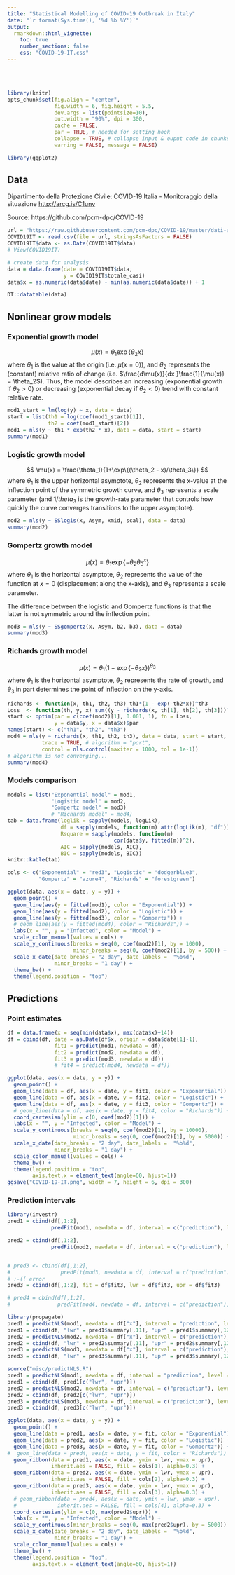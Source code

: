 ```yaml
---
title: "Statistical Modelling of COVID-19 Outbreak in Italy"
date: "`r format(Sys.time(), '%d %b %Y')`"
output: 
  rmarkdown::html_vignette:
    toc: true
    number_sections: false
    css: "COVID-19-IT.css"
---
```


<br><br>

```r
library(knitr)
opts_chunk$set(fig.align = "center",
               fig.width = 6, fig.height = 5.5,
               dev.args = list(pointsize=10),
               out.width = "90%", dpi = 300,
               cache = FALSE,
               par = TRUE, # needed for setting hook 
               collapse = TRUE, # collapse input & ouput code in chunks
               warning = FALSE, message = FALSE)

library(ggplot2)
```

## Data 

Dipartimento della Protezione Civile: COVID-19 Italia - Monitoraggio della situazione <http://arcg.is/C1unv>

Source: https://github.com/pcm-dpc/COVID-19 


```R
url = "https://raw.githubusercontent.com/pcm-dpc/COVID-19/master/dati-andamento-nazionale/dpc-covid19-ita-andamento-nazionale.csv"
COVID19IT <- read.csv(file = url, stringsAsFactors = FALSE)
COVID19IT$data <- as.Date(COVID19IT$data)
# View(COVID19IT)

# create data for analysis
data = data.frame(date = COVID19IT$data,
                  y = COVID19IT$totale_casi)
data$x = as.numeric(data$date) - min(as.numeric(data$date)) + 1

DT::datatable(data)
```

## Nonlinear grow models

### Exponential growth model

$$
\mu(x) = \theta_1 \exp\{\theta_2 x\}
$$
where $\theta_1$ is the value at the origin (i.e. $\mu(x=0)$), and $\theta_2$  represents the (constant) relative ratio of change (i.e. $\frac{d\mu(x)}{dx }\frac{1}{\mu(x)} = \theta_2$). Thus, the model describes an increasing (exponential growth if $\theta_2 > 0$) or decreasing (exponential decay if $\theta_2 < 0$) trend with constant relative rate.

```R
mod1_start = lm(log(y) ~ x, data = data)
start = list(th1 = log(coef(mod1_start)[1]), 
             th2 = coef(mod1_start)[2])
mod1 = nls(y ~ th1 * exp(th2 * x), data = data, start = start)
summary(mod1)
```

### Logistic growth model

$$
\mu(x) = \frac{\theta_1}{1+\exp\{(\theta_2 - x)/\theta_3\}}
$$
where $\theta_1$ is the upper horizontal asymptote, $\theta_2$ represents the x-value at the inflection point of the symmetric growth curve, and $\theta_3$ represents a scale parameter (and $1/theta_3$ is the growth-rate parameter that controls how quickly the curve converges transitions to the upper asymptote).

```R
mod2 = nls(y ~ SSlogis(x, Asym, xmid, scal), data = data)
summary(mod2)
```

### Gompertz growth model

$$
\mu(x) = \theta_1 \exp\{-\theta_2 \theta_3^x\}
$$
where $\theta_1$ is the horizontal asymptote, $\theta_2$ represents the value of the function at $x = 0$ (displacement along the x-axis), and $\theta_3$ represents a scale parameter.

The difference between the logistic and Gompertz functions is that the latter is not symmetric around the inflection point. 

```R
mod3 = nls(y ~ SSgompertz(x, Asym, b2, b3), data = data)
summary(mod3)
```

### Richards growth model

$$
\mu(x) = \theta_1 (1 - \exp\{-\theta_2 x\})^{\theta_3}
$$
where $\theta_1$ is the horizontal asymptote, $\theta_2$ represents the rate of growth, and $\theta_3$  in part determines the point of inflection on the y-axis.

```R
richards <- function(x, th1, th2, th3) th1*(1 - exp(-th2*x))^th3
Loss  <- function(th, y, x) sum((y - richards(x, th[1], th[2], th[3]))^2) 
start <- optim(par = c(coef(mod2)[1], 0.001, 1), fn = Loss, 
               y = data$y, x = data$x)$par
names(start) <- c("th1", "th2", "th3")
mod4 = nls(y ~ richards(x, th1, th2, th3), data = data, start = start,
           trace = TRUE, # algorithm = "port", 
           control = nls.control(maxiter = 1000, tol = 1e-1))
# algorithm is not converging... 
summary(mod4)
```

### Models comparison

```R
models = list("Exponential model" = mod1, 
              "Logistic model" = mod2, 
              "Gompertz model" = mod3)
              # "Richards model" = mod4)
tab = data.frame(loglik = sapply(models, logLik),
                 df = sapply(models, function(m) attr(logLik(m), "df")),
                 Rsquare = sapply(models, function(m) 
                                  cor(data$y, fitted(m))^2),
                 AIC = sapply(models, AIC),
                 BIC = sapply(models, BIC))
knitr::kable(tab)
```

```R
cols <- c("Exponential" = "red3", "Logistic" = "dodgerblue3",
          "Gompertz" = "azure4", "Richards" = "forestgreen")

ggplot(data, aes(x = date, y = y)) + 
  geom_point() +
  geom_line(aes(y = fitted(mod1), color = "Exponential")) +
  geom_line(aes(y = fitted(mod2), color = "Logistic")) +
  geom_line(aes(y = fitted(mod3), color = "Gompertz")) +
  # geom_line(aes(y = fitted(mod4), color = "Richards")) +
  labs(x = "", y = "Infected", color = "Model") +
  scale_color_manual(values = cols) +
  scale_y_continuous(breaks = seq(0, coef(mod2)[1], by = 1000),
                     minor_breaks = seq(0, coef(mod2)[1], by = 500)) +
  scale_x_date(date_breaks = "2 day", date_labels =  "%b%d",
               minor_breaks = "1 day") +
  theme_bw() +
  theme(legend.position = "top")
```

## Predictions

### Point estimates

```R
df = data.frame(x = seq(min(data$x), max(data$x)+14))
df = cbind(df, date = as.Date(df$x, origin = data$date[1]-1),
               fit1 = predict(mod1, newdata = df),
               fit2 = predict(mod2, newdata = df),
               fit3 = predict(mod3, newdata = df))
               # fit4 = predict(mod4, newdata = df))
```

```R
ggplot(data, aes(x = date, y = y)) + 
  geom_point() +
  geom_line(data = df, aes(x = date, y = fit1, color = "Exponential")) +
  geom_line(data = df, aes(x = date, y = fit2, color = "Logistic")) +
  geom_line(data = df, aes(x = date, y = fit3, color = "Gompertz")) +
  # geom_line(data = df, aes(x = date, y = fit4, color = "Richards")) +
  coord_cartesian(ylim = c(0, coef(mod2)[1])) +
  labs(x = "", y = "Infected", color = "Model") +
  scale_y_continuous(breaks = seq(0, coef(mod2)[1], by = 10000),
                     minor_breaks = seq(0, coef(mod2)[1], by = 5000)) +
  scale_x_date(date_breaks = "2 day", date_labels =  "%b%d",
               minor_breaks = "1 day") +
  scale_color_manual(values = cols) +
  theme_bw() +
  theme(legend.position = "top",
        axis.text.x = element_text(angle=60, hjust=1))
ggsave("COVID-19-IT.png", width = 7, height = 6, dpi = 300)
```

### Prediction intervals

```R
library(investr)
pred1 = cbind(df[,1:2], 
              predFit(mod1, newdata = df, interval = c("prediction"), level = 0.95))

pred2 = cbind(df[,1:2], 
              predFit(mod2, newdata = df, interval = c("prediction"), level = 0.95))


# pred3 <- cbind(df[,1:2],
#                predFit(mod3, newdata = df, interval = c("prediction"), level = 0.95))
# :-(( error 
pred3 = cbind(df[,1:2], fit = df$fit3, lwr = df$fit3, upr = df$fit3)

# pred4 = cbind(df[,1:2], 
#               predFit(mod4, newdata = df, interval = c("prediction"), level = 0.95))
```

```R
library(propagate)
pred1 = predictNLS(mod1, newdata = df["x"], interval = "prediction", level = 0.95, nsim = 1e5)
pred1 = cbind(df, "lwr" = pred1$summary[,11], "upr" = pred1$summary[,12])
pred2 = predictNLS(mod2, newdata = df["x"], interval = c("prediction"), level = 0.95, nsim = 1e5)
pred2 = cbind(df, "lwr" = pred2$summary[,11], "upr" = pred2$summary[,12])
pred3 = predictNLS(mod3, newdata = df["x"], interval = c("prediction"), level = 0.95, nsim = 1e5)
pred3 = cbind(df, "lwr" = pred3$summary[,11], "upr" = pred3$summary[,12])
```

```R
source("misc/predictNLS.R")
pred1 = predictNLS(mod1, newdata = df, interval = "prediction", level = 0.95, nsim = 1e5)
pred1 = cbind(df, pred1[c("lwr", "upr")])
pred2 = predictNLS(mod2, newdata = df, interval = c("prediction"), level = 0.95, nsim = 1e5)
pred2 = cbind(df, pred2[c("lwr", "upr")])
pred3 = predictNLS(mod3, newdata = df, interval = c("prediction"), level = 0.95, nsim = 1e5)
pred3 = cbind(df, pred3[c("lwr", "upr")])
```

```R
ggplot(data, aes(x = date, y = y)) + 
  geom_point() +
  geom_line(data = pred1, aes(x = date, y = fit, color = "Exponential")) +
  geom_line(data = pred2, aes(x = date, y = fit, color = "Logistic")) +
  geom_line(data = pred3, aes(x = date, y = fit, color = "Gompertz")) +
#  geom_line(data = pred4, aes(x = date, y = fit, color = "Richards")) +
  geom_ribbon(data = pred1, aes(x = date, ymin = lwr, ymax = upr), 
              inherit.aes = FALSE, fill = cols[1], alpha=0.3) +
  geom_ribbon(data = pred2, aes(x = date, ymin = lwr, ymax = upr), 
              inherit.aes = FALSE, fill = cols[2], alpha=0.3) +
  geom_ribbon(data = pred3, aes(x = date, ymin = lwr, ymax = upr),
              inherit.aes = FALSE, fill = cols[3], alpha=0.3) +
  # geom_ribbon(data = pred4, aes(x = date, ymin = lwr, ymax = upr), 
  #             inherit.aes = FALSE, fill = cols[4], alpha=0.3) +
  coord_cartesian(ylim = c(0, max(pred2$upr))) +
  labs(x = "", y = "Infected", color = "Model") +
  scale_y_continuous(minor_breaks = seq(0, max(pred2$upr), by = 5000)) +
  scale_x_date(date_breaks = "2 day", date_labels =  "%b%d",
               minor_breaks = "1 day") +
  scale_color_manual(values = cols) +
  theme_bw() +
  theme(legend.position = "top",
        axis.text.x = element_text(angle=60, hjust=1))
```

